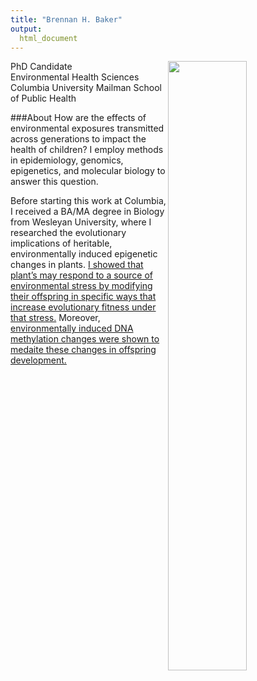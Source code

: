 ```yaml
---
title: "Brennan H. Baker"
output:
  html_document
---
```

<img src="images/iceland2crop.jpg" style="width:50%" ALIGN = "right">
PhD Candidate <br />
Environmental Health Sciences <br />
Columbia University Mailman School of Public Health <br />

###About
How are the effects of environmental exposures transmitted across generations to impact the health of children? I employ methods in epidemiology, genomics, epigenetics, and molecular biology to answer this question.

Before starting this work at Columbia, I received a BA/MA degree in Biology from Wesleyan University, where I researched the evolutionary implications of heritable, environmentally induced epigenetic changes in plants. [I showed that plant's may respond to a source of environmental stress by modifying their offspring in specific ways that increase evolutionary fitness under that stress.](https://royalsocietypublishing.org/doi/full/10.1098/rstb.2018.0182) Moreover, [environmentally induced DNA methylation changes were shown to medaite these changes in offspring development.](https://www.frontiersin.org/articles/10.3389/fpls.2018.01251/full) 

